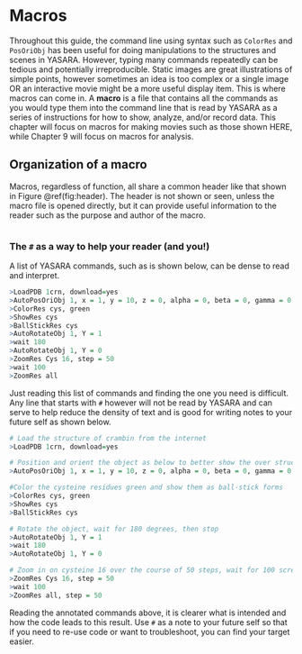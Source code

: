 # Macros

Throughout this guide, the command line using syntax such as `ColorRes` and `PosOriObj` has been useful for doing manipulations to the structures and scenes in YASARA. However, typing many commands repeatedly can be tedious and potentially irreproducible. Static images are great illustrations of simple points, however sometimes an idea is too complex or a single image OR an interactive movie might be a more useful display item. This is where macros can come in. A **macro** is a file that contains all the commands as you would type them into the command line that is read by YASARA as a series of instructions for how to show, analyze, and/or record data. This chapter will focus on macros for making movies such as those shown HERE, while Chapter 9 will focus on macros for analysis.

## Organization of a macro {#macro}

Macros, regardless of function, all share a common header like that shown in Figure \@ref(fig:header). The header is not shown or seen, unless the macro file is opened directly, but it can provide useful information to the reader such as the purpose and author of the macro.

```r



```

### The `#` as a way to help your reader (and you!)

A list of YASARA commands, such as is shown below, can be dense to read and interpret.

```r
>LoadPDB 1crn, download=yes
>AutoPosOriObj 1, x = 1, y = 10, z = 0, alpha = 0, beta = 0, gamma = 0
>ColorRes cys, green
>ShowRes cys
>BallStickRes cys
>AutoRotateObj 1, Y = 1
>wait 180
>AutoRotateObj 1, Y = 0
>ZoomRes Cys 16, step = 50
>wait 100
>ZoomRes all

```

Just reading this list of commands and finding the one you need is difficult. Any line that starts with `#` however will not be read by YASARA and can serve to help reduce the density of text and is good for writing notes to your future self as shown below.

```r
# Load the structure of crambin from the internet
>LoadPDB 1crn, download=yes

# Position and orient the object as below to better show the over structure
>AutoPosOriObj 1, x = 1, y = 10, z = 0, alpha = 0, beta = 0, gamma = 0

#Color the cysteine residues green and show them as ball-stick forms
>ColorRes cys, green
>ShowRes cys
>BallStickRes cys

# Rotate the object, wait for 180 degrees, then stop
>AutoRotateObj 1, Y = 1
>wait 180
>AutoRotateObj 1, Y = 0

# Zoom in on cysteine 16 over the course of 50 steps, wait for 100 screen refreshes, then zoom out
>ZoomRes Cys 16, step = 50
>wait 100
>ZoomRes all, step = 50

```

Reading the annotated commands above, it is clearer what is intended and how the code leads to this result. Use `#` as a note to your future self so that if you need to re-use code or want to troubleshoot, you can find your target easier. 
